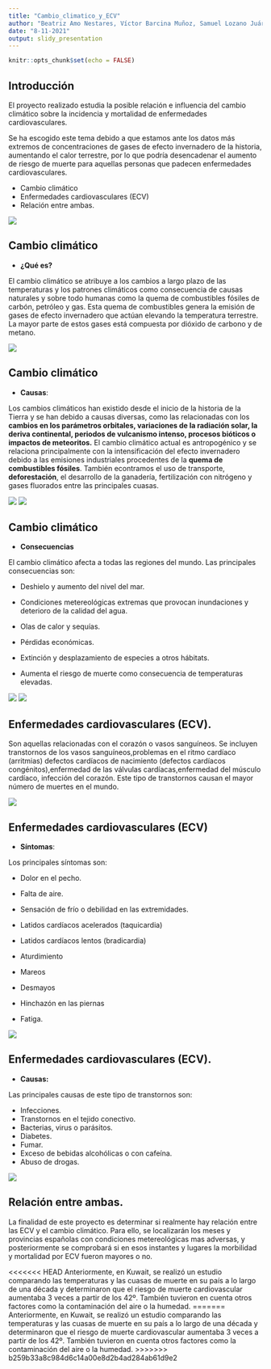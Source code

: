 ```yaml
---
title: "Cambio_climatico_y_ECV"
author: "Beatriz Amo Nestares, Víctor Barcina Muñoz, Samuel Lozano Juárez"
date: "8-11-2021"
output: slidy_presentation
---
```


```r
knitr::opts_chunk$set(echo = FALSE)
```

## Introducción
El proyecto realizado estudia la posible relación e influencia del cambio climático sobre la incidencia y mortalidad de enfermedades cardiovasculares.

Se ha escogido este tema debido a que estamos ante los datos más extremos de concentraciones de gases de efecto invernadero de la historia, aumentando el calor terrestre, por lo que podría desencadenar el aumento de riesgo de muerte para aquellas personas que padecen enfermedades cardiovasculares. 

- Cambio climático
- Enfermedades cardiovasculares (ECV)
- Relación entre ambas. 

![](https://ih1.redbubble.net/image.1167929045.9498/pp,840x830-pad,1000x1000,f8f8f8.jpg)

## Cambio climático
- __¿Qué es?__

El cambio climático se atribuye a los cambios a largo plazo de las temperaturas y los patrones climáticos como consecuencia de causas naturales y sobre todo humanas como la quema de combustibles fósiles de carbón, petróleo y gas. 
Esta quema de combustibles genera la emisión de gases de efecto invernadero que actúan elevando la temperatura terrestre. La mayor parte de estos gases está compuesta por dióxido de carbono y de metano.

![](https://www.socialistasvascos.com/imagenes/noticias/CAMBIO-CLIMATICO-et.jpg)




## Cambio climático
- __Causas__:

Los cambios climáticos han existido desde el inicio de la historia de la Tierra y se han debido a causas diversas, como las relacionadas con los __cambios en los parámetros orbitales, variaciones de la radiación solar, la deriva continental, periodos de vulcanismo intenso, procesos bióticos o impactos de meteoritos.__
El cambio climático actual es antropogénico y se relaciona principalmente con la intensificación del efecto invernadero debido a las emisiones industriales procedentes de la __quema de combustibles fósiles__. También econtramos el uso de transporte, __deforestación__, el desarrollo de la ganadería, fertilización con nitrógeno y gases fluorados entre las principales cuasas. 

![](https://e00-elmundo.uecdn.es/elmundo/imagenes/2011/11/21/natura/1321871748_0.jpg)
![](https://bacatastereo.com/wp-content/uploads/2021/02/Nueva-politica-contra-la-deforestacion.jpg)

## Cambio climático
- __Consecuencias__

El cambio climático afecta a todas las regiones del mundo. Las principales consecuencias son: 

- Deshielo y aumento del nivel del mar. 

- Condiciones metereológicas extremas que provocan inundaciones y deterioro de la calidad del agua.

- Olas de calor y sequías.

- Pérdidas económicas.

- Extinción y desplazamiento de especies a otros hábitats. 

- Aumenta el riesgo de muerte como consecuencia de temperaturas elevadas. 


![](https://geoinnova.org/wp-content/uploads/2021/08/deshielo-artico.jpg)
![](https://www.meteorologiaenred.com/wp-content/uploads/2016/07/calor-830x691.jpg)


## Enfermedades cardiovasculares (ECV).

Son aquellas relacionadas con el corazón o vasos sanguíneos. Se incluyen transtornos de los vasos sanguíneos,problemas en el ritmo cardíaco (arritmias) defectos cardíacos de nacimiento (defectos cardíacos congénitos),enfermedad de las válvulas cardíacas,enfermedad del músculo cardíaco, infección del corazón.
Este tipo de transtornos causan el mayor número de muertes en el mundo. 

![](https://plustatic.com/292/conversions/enfermedades-cardiovasculares-large.jpg)


## Enfermedades cardiovasculares (ECV)
- __Síntomas__: 

Los principales síntomas son: 

- Dolor en el pecho. 

- Falta de aire. 

- Sensación de frío o debilidad en las extremidades. 

- Latidos cardíacos acelerados (taquicardia)

- Latidos cardíacos lentos (bradicardia)

- Aturdimiento

- Mareos

- Desmayos

- Hinchazón en las piernas

- Fatiga. 


![](http://hsbnoticias.com/sites/default/files/2021-10/enfermedades_cardiovasculares.jpg)

## Enfermedades cardiovasculares (ECV).
- __Causas:__

Las principales causas de este tipo de transtornos son:

- Infecciones.
- Transtornos en el tejido conectivo.
- Bacterias, virus o parásitos.
- Diabetes.
- Fumar.
- Exceso de bebidas alcohólicas o con cafeína.
- Abuso de drogas. 

![](https://thumbs.dreamstime.com/b/gente-con-malos-h%C3%A1bitos-adicci%C3%B3n-las-drogas-y-los-juegos-drogadicci%C3%B3n-al-juego-comiendo-comida-chatarra-apostando-estilos-de-199569418.jpg)

## Relación entre ambas. 

La finalidad de este proyecto es determinar si realmente hay relación entre las ECV y el cambio climático. Para ello, se localizarán los meses  y provincias españolas con condiciones metereológicas mas adversas, y posteriormente se comprobará si en esos instantes y lugares la morbilidad y mortalidad por ECV fueron mayores o no. 

<<<<<<< HEAD
Anteriormente, en Kuwait, se realizó un estudio comparando las temperaturas y las cuasas de muerte en su país a lo largo de una década y determinaron que el riesgo de muerte cardiovascular aumentaba 3 veces a partir de los 42º. También tuvieron en cuenta otros factores como la contaminación del aire o la humedad. 
=======
Anteriormente, en Kuwait, se realizó un estudio comparando las temperaturas y las cuasas de muerte en su país a lo largo de una década y determinaron que el riesgo de muerte cardiovascular aumentaba 3 veces a partir de los 42º. También tuvieron en cuenta otros factores como la contaminación del aire o la humedad. 
>>>>>>> b259b33a8c984d6c14a00e8d2b4ad284ab61d9e2
